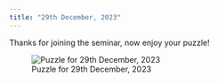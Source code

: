 ```yaml
---
title: "29th December, 2023"
---
```


Thanks for joining the seminar, now enjoy your puzzle!

![Puzzle for 29th December, 2023](../puzzles/alice-bob-coins.png)